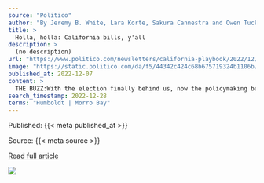 ```yaml
---
source: "Politico"
author: "By Jeremy B. White, Lara Korte, Sakura Cannestra and Owen Tucker-Smith"
title: >
  Holla, holla: California bills, y'all
description: >
  (no description)
url: "https://www.politico.com/newsletters/california-playbook/2022/12/07/holla-holla-bills-yall-00072697"
image: "https://static.politico.com/da/f5/44342c424c68b675719324b1106b/politico.jpg"
published_at: 2022-12-07
content: >
  THE BUZZ:With the election finally behind us, now the policymaking begins and lawmakers have plenty of ideas.  Barely 24 hours into the new legislative session, dozens of bills have emerged. Many dea… [+12627 chars]
search_timestamp: 2022-12-28
terms: "Humboldt | Morro Bay"
---
```



Published: {{< meta published_at >}}


Source: {{< meta source >}}


[Read full article]({{< meta url >}}){target='_blank'}



![](`r rmarkdown::metadata$image[1]`)
